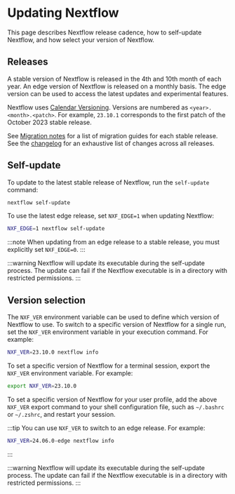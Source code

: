 # Updating Nextflow

This page describes Nextflow release cadence, how to self-update Nextflow, and how select your version of Nextflow.

## Releases

A stable version of Nextflow is released in the 4th and 10th month of each year. An edge version of Nextflow is released on a monthly basis. The edge version can be used to access the latest updates and experimental features.

Nextflow uses [Calendar Versioning](https://calver.org). Versions are numbered as `<year>.<month>.<patch>`. For example, `23.10.1` corresponds to the first patch of the October 2023 stable release.

See [Migration notes][migrations-page] for a list of migration guides for each stable release. See the [changelog](https://github.com/nextflow-io/nextflow/blob/master/changelog.txt) for an exhaustive list of changes across all releases.

## Self-update

To update to the latest stable release of Nextflow, run the `self-update` command:

```bash
nextflow self-update
```

To use the latest edge release, set `NXF_EDGE=1` when updating Nextflow:

```bash
NXF_EDGE=1 nextflow self-update
```

:::note
When updating from an edge release to a stable release, you must explicitly set `NXF_EDGE=0`.
:::

:::warning
Nextflow will update its executable during the self-update process. The update can fail if the Nextflow executable is in a directory with restricted permissions.
:::

## Version selection

The `NXF_VER` environment variable can be used to define which version of Nextflow to use. To switch to a specific version of Nextflow for a single run, set the `NXF_VER` environment variable in your execution command. For example:

```bash
NXF_VER=23.10.0 nextflow info
```

To set a specific version of Nextflow for a terminal session, export the `NXF_VER` environment variable. For example:

```bash
export NXF_VER=23.10.0
```

To set a specific version of Nextflow for your user profile, add the above `NXF_VER` export command to your shell configuration file, such as `~/.bashrc` or `~/.zshrc`, and restart your session.

:::tip
You can use `NXF_VER` to switch to an edge release. For example:

```bash
NXF_VER=24.06.0-edge nextflow info
```
:::

:::warning
Nextflow will update its executable during the self-update process. The update can fail if the Nextflow executable is in a directory with restricted permissions.
:::

[migrations-page]: /nextflow_docs/nextflow_repo/docs/migrations/index.mdx
